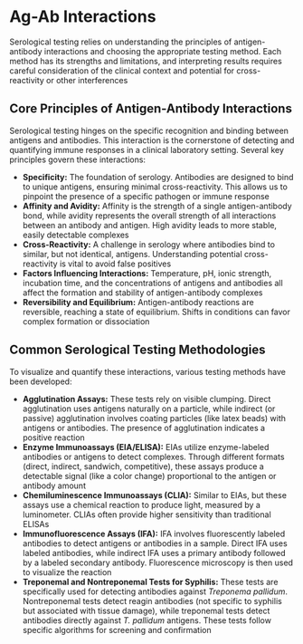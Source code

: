 # Ag-Ab Interactions {-}

Serological testing relies on understanding the principles of antigen-antibody interactions and choosing the appropriate testing method. Each method has its strengths and limitations, and interpreting results requires careful consideration of the clinical context and potential for cross-reactivity or other interferences

## **Core Principles of Antigen-Antibody Interactions** {-}

Serological testing hinges on the specific recognition and binding between antigens and antibodies. This interaction is the cornerstone of detecting and quantifying immune responses in a clinical laboratory setting. Several key principles govern these interactions:

*   **Specificity:** The foundation of serology. Antibodies are designed to bind to unique antigens, ensuring minimal cross-reactivity. This allows us to pinpoint the presence of a specific pathogen or immune response
*   **Affinity and Avidity:** Affinity is the strength of a single antigen-antibody bond, while avidity represents the overall strength of all interactions between an antibody and antigen. High avidity leads to more stable, easily detectable complexes
*   **Cross-Reactivity:** A challenge in serology where antibodies bind to similar, but not identical, antigens. Understanding potential cross-reactivity is vital to avoid false positives
*   **Factors Influencing Interactions:** Temperature, pH, ionic strength, incubation time, and the concentrations of antigens and antibodies all affect the formation and stability of antigen-antibody complexes
*   **Reversibility and Equilibrium:** Antigen-antibody reactions are reversible, reaching a state of equilibrium. Shifts in conditions can favor complex formation or dissociation

## **Common Serological Testing Methodologies** {-}

To visualize and quantify these interactions, various testing methods have been developed:

*   **Agglutination Assays:** These tests rely on visible clumping. Direct agglutination uses antigens naturally on a particle, while indirect (or passive) agglutination involves coating particles (like latex beads) with antigens or antibodies. The presence of agglutination indicates a positive reaction
*   **Enzyme Immunoassays (EIA/ELISA):** EIAs utilize enzyme-labeled antibodies or antigens to detect complexes. Through different formats (direct, indirect, sandwich, competitive), these assays produce a detectable signal (like a color change) proportional to the antigen or antibody amount
*   **Chemiluminescence Immunoassays (CLIA):** Similar to EIAs, but these assays use a chemical reaction to produce light, measured by a luminometer. CLIAs often provide higher sensitivity than traditional ELISAs
*   **Immunofluorescence Assays (IFA):** IFA involves fluorescently labeled antibodies to detect antigens or antibodies in a sample. Direct IFA uses labeled antibodies, while indirect IFA uses a primary antibody followed by a labeled secondary antibody. Fluorescence microscopy is then used to visualize the reaction
*   **Treponemal and Nontreponemal Tests for Syphilis:** These tests are specifically used for detecting antibodies against *Treponema pallidum*. Nontreponemal tests detect reagin antibodies (not specific to syphilis but associated with tissue damage), while treponemal tests detect antibodies directly against *T. pallidum* antigens. These tests follow specific algorithms for screening and confirmation
